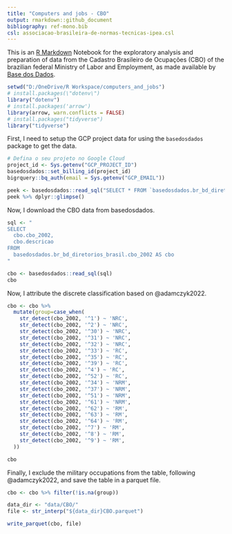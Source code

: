 ```yaml
---
title: "Computers and jobs - CBO"
output: rmarkdown::github_document
bibliography: ref-mono.bib
csl: associacao-brasileira-de-normas-tecnicas-ipea.csl
---
```


This is an [R Markdown](http://rmarkdown.rstudio.com) Notebook for the exploratory analysis and preparation of data from the Cadastro Brasileiro de Ocupações (CBO) of the brazilian federal Ministry of Labor and Employment, as made available by [Base dos Dados](https://basedosdados.org/).

```r
setwd("D:/OneDrive/R Workspace/computers_and_jobs")
# install.packages(\"dotenv\")
library("dotenv")
# install.packages('arrow')
library(arrow, warn.conflicts = FALSE)
# install.packages("tidyverse")
library("tidyverse")
```

First, I need to setup the GCP project data for using the `basedosdados` package to get the data.

```r
# Defina o seu projeto no Google Cloud
project_id <- Sys.getenv("GCP_PROJECT_ID")
basedosdados::set_billing_id(project_id)
bigrquery::bq_auth(email = Sys.getenv("GCP_EMAIL"))
```

```r
peek <- basedosdados::read_sql("SELECT * FROM `basedosdados.br_bd_diretorios_brasil.cbo_2002` LIMIT 1")
peek %>% dplyr::glimpse()
```

Now, I download the CBO data from basedosdados.

```r

sql <- "
SELECT
  cbo.cbo_2002,
  cbo.descricao
FROM
  basedosdados.br_bd_diretorios_brasil.cbo_2002 AS cbo
"

cbo <- basedosdados::read_sql(sql)
cbo
```

Now, I attribute the discrete classification based on @adamczyk2022.

```r
cbo <- cbo %>%
  mutate(group=case_when(
    str_detect(cbo_2002, '^1') ~ 'NRC',
    str_detect(cbo_2002, '^2') ~ 'NRC',
    str_detect(cbo_2002, '^30') ~ 'NRC',
    str_detect(cbo_2002, '^31') ~ 'NRC',
    str_detect(cbo_2002, '^32') ~ 'NRC',
    str_detect(cbo_2002, '^33') ~ 'RC',
    str_detect(cbo_2002, '^35') ~ 'RC',
    str_detect(cbo_2002, '^39') ~ 'RC',
    str_detect(cbo_2002, '^4') ~ 'RC',
    str_detect(cbo_2002, '^52') ~ 'RC',
    str_detect(cbo_2002, '^34') ~ 'NRM',
    str_detect(cbo_2002, '^37') ~ 'NRM',
    str_detect(cbo_2002, '^51') ~ 'NRM',
    str_detect(cbo_2002, '^61') ~ 'NRM',
    str_detect(cbo_2002, '^62') ~ 'RM',
    str_detect(cbo_2002, '^63') ~ 'RM',
    str_detect(cbo_2002, '^64') ~ 'RM',
    str_detect(cbo_2002, '^7') ~ 'RM',
    str_detect(cbo_2002, '^8') ~ 'RM',
    str_detect(cbo_2002, '^9') ~ 'RM',
  ))

cbo
```

Finally, I exclude the military occupations from the table, following @adamczyk2022, and save the table in a parquet file.

```r
cbo <- cbo %>% filter(!is.na(group))
```

```r
data_dir <- "data/CBO/"
file <- str_interp("${data_dir}CBO.parquet")

write_parquet(cbo, file)
```

